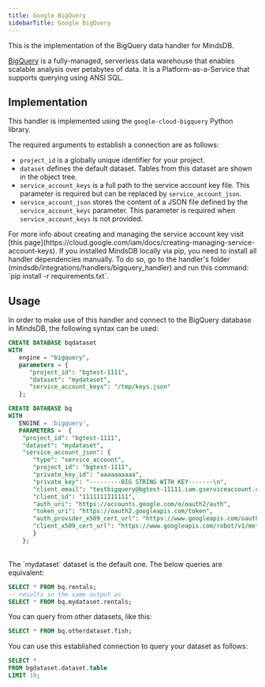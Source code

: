 ```yaml
---
title: Google BigQuery
sidebarTitle: Google BigQuery
---
```


This is the implementation of the BigQuery data handler for MindsDB.

[BigQuery](https://cloud.google.com/bigquery/) is a fully-managed, serverless data warehouse that enables scalable analysis over petabytes of data. It is a Platform-as-a-Service that supports querying using ANSI SQL.

## Implementation

This handler is implemented using the `google-cloud-bigquery` Python library.

The required arguments to establish a connection are as follows:

* `project_id` is a globally unique identifier for your project.
* `dataset` defines the default dataset. Tables from this dataset are shown in the object tree.
* `service_account_keys` is a full path to the service account key file. This parameter is required but can be replaced by `service_account_json`.
* `service_account_json` stores the content of a JSON file defined by the `service_account_keys` parameter. This parameter is required when `service_account_keys` is not provided.

<Tip>
For more info about creating and managing the service account key visit [this page](https://cloud.google.com/iam/docs/creating-managing-service-account-keys).
</Tip>

<Tip>
If you installed MindsDB locally via pip, you need to install all handler dependencies manually. To do so, go to the handler's folder (mindsdb/integrations/handlers/bigquery_handler) and run this command: `pip install -r requirements.txt`.
</Tip>

## Usage

In order to make use of this handler and connect to the BigQuery database in MindsDB, the following syntax can be used:

<CodeGroup>

```sql service_account_keys
CREATE DATABASE bqdataset
WITH
   engine = "bigquery",
   parameters = {
      "project_id": "bgtest-1111",
      "dataset": "mydataset",
      "service_account_keys": "/tmp/keys.json"
   };
```

```sql service_account_json
CREATE DATABASE bq
WITH
   ENGINE = 'bigquery',
   PARAMETERS =  {
    "project_id": "bgtest-1111",
    "dataset": "mydataset",
    "service_account_json": {
       "type": "service_account",
       "project_id": "bgtest-1111",
       "private_key_id": "aaaaaaaaaa",
       "private_key": "---------BIG STRING WITH KEY-------\n",
       "client_email": "testbigquery@bgtest-11111.iam.gserviceaccount.com",
       "client_id": "1111111111111",
       "auth_uri": "https://accounts.google.com/o/oauth2/auth",
       "token_uri": "https://oauth2.googleapis.com/token",
       "auth_provider_x509_cert_url": "https://www.googleapis.com/oauth2/v1/certs",
       "client_x509_cert_url": "https://www.googleapis.com/robot/v1/metadata/x509/testbigquery%40bgtest-11111.iam.gserviceaccount.com"
       }
    };
```

</CodeGroup>

<br/>

<Tip>
The `mydataset` dataset is the default one. The below queries are equivalent:

```sql
SELECT * FROM bq.rentals;
-- results in the same output as
SELECT * FROM bq.mydataset.rentals;
```

You can query from other datasets, like this:

```sql
SELECT * FROM bq.otherdataset.fish;
```
</Tip>

You can use this established connection to query your dataset as follows:

```sql
SELECT *
FROM bgdataset.dataset.table
LIMIT 10;
```
